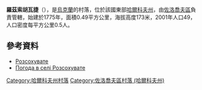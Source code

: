{{coord|50|19|26|N|35|57|24|E|scale:100000_region:UA|display=title}}

'''羅茲索胡瓦捷'''（{{lang-uk|Розсохувате}}），是[[烏克蘭|烏克蘭]]的村落，位於該國東部[[哈爾科夫州|哈爾科夫州]]，由[[佐洛喬夫區_(哈爾科夫州)|佐洛喬夫區]]負責管轄，始建於1775年，面積0.49平方公里，海拔高度173米，2001年人口49，人口密度每平方公里0.5人。

==參考資料==
*[http://w1.c1.rada.gov.ua/pls/z7502/A005?rdat1=09.01.2009&rf7571=33147 Розсохувате]{{dead link|date=2018年4月 |bot=InternetArchiveBot |fix-attempted=yes }}
* [http://weather.in.ua/ua/har'kovskaja/22621 Погода в селі Розсохувате] {{Wayback|url=http://weather.in.ua/ua/har%27kovskaja/22621 |date=20160323030156 }}

{{DEFAULTSORT:Розсохувате}}
[[Category:哈爾科夫州村落|Category:哈爾科夫州村落]]
[[Category:佐洛喬夫區村落_(哈爾科夫州)|Category:佐洛喬夫區村落 (哈爾科夫州)]]


{{Kharkiv-geo-stub}}